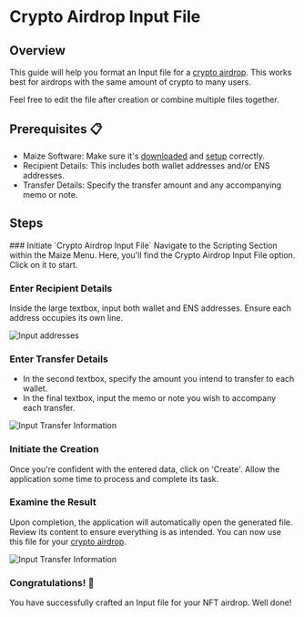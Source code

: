 
# Crypto Airdrop Input File

## Overview

This guide will help you format an Input file for a [crypto airdrop](../airdrops/crypto-to-users). This works best for airdrops with the same amount of crypto to many users.

<Callout type="info" emoji="📘">
  Feel free to edit the file after creation or combine multiple files together.
</Callout>

## Prerequisites 📋

- Maize Software: Make sure it's [downloaded](../download-maize) and [setup](../setup-maize) correctly.
- Recipient Details: This includes both wallet addresses and/or ENS addresses.
- Transfer Details: Specify the transfer amount and any accompanying memo or note.

## Steps

<Steps>
  ### Initiate `Crypto Airdrop Input File`
  Navigate to the Scripting Section within the Maize Menu. Here, you'll find the Crypto Airdrop Input File option. Click on it to start.

  ### Enter Recipient Details
  Inside the large textbox, input both wallet and ENS addresses. Ensure each address occupies its own line.

![Input addresses](/images/tutorials/cryptoAirdropInputFile/Addresses.jpg)

  ### Enter Transfer Details
- In the second textbox, specify the amount you intend to transfer to each wallet.
- In the final textbox, input the memo or note you wish to accompany each transfer.

![Input Transfer Information](/images/tutorials/cryptoAirdropInputFile/Information.jpg)

  ### Initiate the Creation
  Once you're confident with the entered data, click on 'Create'. Allow the application some time to process and complete its task.

  ### Examine the Result
  Upon completion, the application will automatically open the generated file. Review its content to ensure everything is as intended. You can now use this file for your [crypto airdrop](../airdrops/crypto-to-users).

![Input Transfer Information](/images/tutorials/cryptoAirdropInputFile/Final.jpg)

  ### Congratulations! 🎉
You have successfully crafted an Input file for your NFT airdrop. Well done!
  </Steps>

